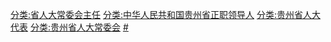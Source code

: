 [[分类:省人大常委会主任|分类:省人大常委会主任]]
[[分类:中华人民共和国贵州省正职领导人|分类:中华人民共和国贵州省正职领导人]]
[[分类:贵州省人大代表|分类:贵州省人大代表]]
[[分类:贵州省人大常委会|分类:贵州省人大常委会]]
[[分类:贵州省各级人大常委会主任|#]]
